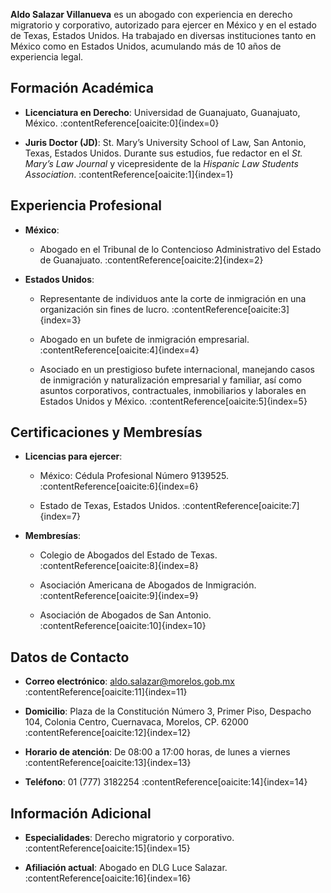 **Aldo Salazar Villanueva** es un abogado con experiencia en derecho migratorio y corporativo, autorizado para ejercer en México y en el estado de Texas, Estados Unidos. Ha trabajado en diversas instituciones tanto en México como en Estados Unidos, acumulando más de 10 años de experiencia legal.

## Formación Académica

- **Licenciatura en Derecho**: Universidad de Guanajuato, Guanajuato, México. :contentReference[oaicite:0]{index=0}

- **Juris Doctor (JD)**: St. Mary’s University School of Law, San Antonio, Texas, Estados Unidos. Durante sus estudios, fue redactor en el *St. Mary’s Law Journal* y vicepresidente de la *Hispanic Law Students Association*. :contentReference[oaicite:1]{index=1}

## Experiencia Profesional

- **México**:

  - Abogado en el Tribunal de lo Contencioso Administrativo del Estado de Guanajuato. :contentReference[oaicite:2]{index=2}

- **Estados Unidos**:

  - Representante de individuos ante la corte de inmigración en una organización sin fines de lucro. :contentReference[oaicite:3]{index=3}

  - Abogado en un bufete de inmigración empresarial. :contentReference[oaicite:4]{index=4}

  - Asociado en un prestigioso bufete internacional, manejando casos de inmigración y naturalización empresarial y familiar, así como asuntos corporativos, contractuales, inmobiliarios y laborales en Estados Unidos y México. :contentReference[oaicite:5]{index=5}

## Certificaciones y Membresías

- **Licencias para ejercer**:

  - México: Cédula Profesional Número 9139525. :contentReference[oaicite:6]{index=6}

  - Estado de Texas, Estados Unidos. :contentReference[oaicite:7]{index=7}

- **Membresías**:

  - Colegio de Abogados del Estado de Texas. :contentReference[oaicite:8]{index=8}

  - Asociación Americana de Abogados de Inmigración. :contentReference[oaicite:9]{index=9}

  - Asociación de Abogados de San Antonio. :contentReference[oaicite:10]{index=10}

## Datos de Contacto

- **Correo electrónico**: aldo.salazar@morelos.gob.mx :contentReference[oaicite:11]{index=11}

- **Domicilio**: Plaza de la Constitución Número 3, Primer Piso, Despacho 104, Colonia Centro, Cuernavaca, Morelos, CP. 62000 :contentReference[oaicite:12]{index=12}

- **Horario de atención**: De 08:00 a 17:00 horas, de lunes a viernes :contentReference[oaicite:13]{index=13}

- **Teléfono**: 01 (777) 3182254 :contentReference[oaicite:14]{index=14}

## Información Adicional

- **Especialidades**: Derecho migratorio y corporativo. :contentReference[oaicite:15]{index=15}

- **Afiliación actual**: Abogado en DLG Luce Salazar. :contentReference[oaicite:16]{index=16}